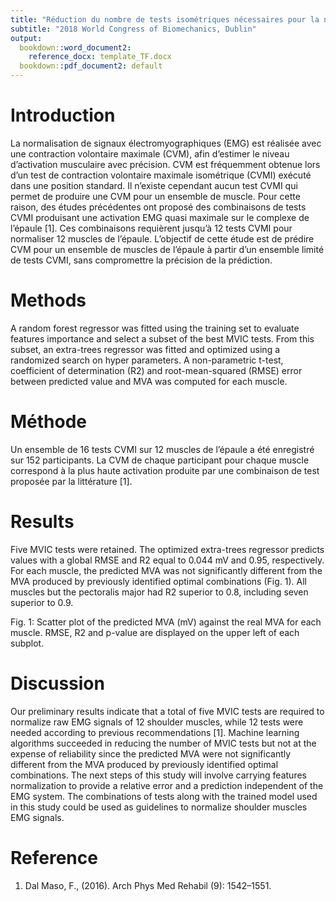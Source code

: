 ```yaml
---
title: "Réduction du nombre de tests isométriques nécessaires pour la normalisation de signaux électromyographique à l'aide de l'apprentissage automatique"
subtitle: "2018 World Congress of Biomechanics, Dublin"
output:
  bookdown::word_document2:
    reference_docx: template_TF.docx
  bookdown::pdf_document2: default
---
```


# Introduction
La normalisation de signaux électromyographiques (EMG) est réalisée avec une contraction volontaire maximale (CVM), afin d’estimer le niveau d’activation musculaire avec précision.
CVM est fréquemment obtenue lors d’un test de contraction volontaire maximale isométrique (CVMI) exécuté dans une position standard.
Il n’existe cependant aucun test CVMI qui permet de produire une CVM pour un ensemble de muscle.
Pour cette raison, des études précédentes ont proposé des combinaisons de tests CVMI produisant une activation EMG quasi maximale sur le complexe de l’épaule [1].
Ces combinaisons requièrent jusqu’à 12 tests CVMI pour normaliser 12 muscles de l’épaule.
L’objectif de cette étude est de prédire CVM pour un ensemble de muscles de l’épaule à partir d’un ensemble limité de tests CVMI, sans compromettre la précision de la prédiction.  

# Methods
A random forest regressor was fitted using the training set to evaluate features importance and select a subset of the best MVIC tests.
From this subset, an extra-trees regressor was fitted and optimized using a randomized search on hyper parameters.
A non-parametric t-test, coefficient of determination (R2) and root-mean-squared (RMSE) error between predicted value and MVA was computed for each muscle.

# Méthode
Un ensemble de 16 tests CVMI sur 12 muscles de l'épaule a été enregistré sur 152 participants.
La CVM de chaque participant pour chaque muscle correspond à la plus haute activation produite par une combinaison de test proposée par la littérature [1].

# Results
Five MVIC tests were retained. The optimized extra-trees regressor predicts values with a global RMSE and R2 equal to 0.044 mV and 0.95, respectively.
For each muscle, the predicted MVA was not significantly different from the MVA produced by previously identified optimal combinations (Fig. 1).
All muscles but the pectoralis major had R2 superior to 0.8, including seven superior to 0.9.

Fig. 1: Scatter plot of the predicted MVA (mV) against the real MVA for each muscle. RMSE, R2 and p-value are displayed on the upper left of each subplot.

# Discussion
Our preliminary results indicate that a total of five MVIC tests are required to normalize raw EMG signals of 12 shoulder muscles, while 12 tests were needed according to previous recommendations [1].
Machine learning algorithms succeeded in reducing the number of MVIC tests but not at the expense of reliability since the predicted MVA were not significantly different from the MVA produced by previously identified optimal combinations.
The next steps of this study will involve carrying features normalization to provide a relative error and a prediction independent of the EMG system.
The combinations of tests along with the trained model used in this study could be used as guidelines to normalize shoulder muscles EMG signals.

# Reference
1. Dal Maso, F., (2016). Arch Phys Med Rehabil (9): 1542–1551.
